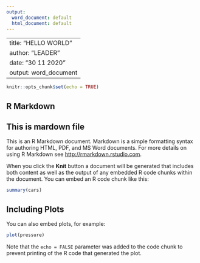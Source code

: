 ---
output:
  word_document: default
  html_document: default
---
---
title: "HELLO WORLD"
author: "LEADER"
date: "30 11 2020"
output: word_document
--

```{r setup, include=FALSE}
knitr::opts_chunk$set(echo = TRUE)
```

## R Markdown
## This is mardown file
This is an R Markdown document. Markdown is a simple formatting syntax for authoring HTML, PDF, and MS Word documents. For more details on using R Markdown see <http://rmarkdown.rstudio.com>.

When you click the **Knit** button a document will be generated that includes both content as well as the output of any embedded R code chunks within the document. You can embed an R code chunk like this:

```{r cars}
summary(cars)
```

## Including Plots

You can also embed plots, for example:

```{r pressure, echo=FALSE}
plot(pressure)
```

Note that the `echo = FALSE` parameter was added to the code chunk to prevent printing of the R code that generated the plot.
